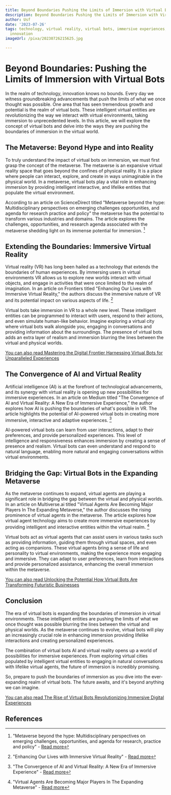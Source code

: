 ```yaml
---
title: Beyond Boundaries Pushing the Limits of Immersion with Virtual Bots
description: Beyond Boundaries Pushing the Limits of Immersion with Virtual Bots
author: Usf
date: '2023-07-26'
tags: technology, virtual reality, virtual bots, immersive experiences, boundary-breaking,
  innovation
imageUrl: /pixa/20230726215625.jpg

---
```

# Beyond Boundaries: Pushing  the  Limits of Immersion with Virtual Bots

In the  realm of technology, innovation knows no bounds. Every day we witness groundbreaking advancements that push the limits of  what we once thought was possible. One area that has seen tremendous growth and potential is the realm of virtual bots.  These intelligent virtual entities are revolutionizing the way we interact with  virtual environments,  taking immersion to  unprecedented  levels. In this article, we will explore the concept of virtual bots and delve into  the ways they are pushing the boundaries of immersion in the virtual world.

## The Metaverse: Beyond  Hype and into Reality

To truly understand the impact of virtual bots on immersion, we must first grasp the concept  of the metaverse. The metaverse is an expansive virtual reality space that goes beyond the  confines of physical reality. It is a place where people  can interact,  explore, and create in  ways unimaginable in the physical world. In a metaverse, virtual bots play a vital  role in enhancing immersion by providing intelligent interactive, and lifelike entities that populate the virtual environment.

According to an article  on ScienceDirect titled "Metaverse beyond the  hype: Multidisciplinary perspectives on  emerging challenges opportunities, and agenda for research practice and policy" the metaverse has the potential to transform various industries  and domains. The article explores the challenges,  opportunities,  and research agenda  associated with the metaverse shedding  light on its immense potential for immersion. [^1^]

## Extending the Boundaries: Immersive Virtual Reality

Virtual reality (VR) has long been hailed as a technology that extends the boundaries of human experiences. By immersing users in virtual  environments VR  allows us to explore new worlds interact with virtual objects, and engage in activities that  were once limited to the  realm of imagination. In an article on Frontiers titled "Enhancing Our Lives with Immersive  Virtual Reality," the authors discuss the immersive nature  of VR and its potential impact on various aspects of life. [^2^]

Virtual bots take immersion in VR to  a whole new level. These intelligent entities can be programmed to interact with users, respond to their actions, and even simulate human-like behavior. Imagine exploring a  virtual city where virtual bots  walk alongside  you, engaging in conversations and providing information about the surroundings. The presence of virtual bots adds an extra layer of  realism and immersion blurring the lines between the  virtual and physical worlds.

[You can also read Mastering the Digital Frontier Harnessing Virtual Bots for Unparalleled Experiences](Mastering%20the%20Digital%20Frontier%20Harnessing%20Virtual%20Bots%20for%20Unparalleled%20Experiences)


## The Convergence of AI and Virtual Reality

Artificial intelligence  (AI) is at the forefront of technological advancements, and its synergy with virtual reality is opening up new possibilities for immersive experiences. In an article on Medium titled "The Convergence of  AI and Virtual Reality:  A New Era of Immersive Experience," the author explores how AI is  pushing the boundaries of what's possible in VR. The article highlights the potential of AI-powered  virtual bots in creating  more immersive, interactive and adaptive experiences. [^3^]

AI-powered virtual bots  can learn from user interactions, adapt to their  preferences, and provide  personalized experiences. This level of intelligence and responsiveness  enhances immersion by creating a sense of presence and  realism. Virtual bots can even understand and respond to natural language, enabling more  natural and engaging conversations within virtual environments.

## Bridging the Gap: Virtual Bots in the Expanding Metaverse

As  the metaverse continues to expand, virtual agents are playing a significant role in bridging the gap between the virtual and physical worlds. In an article on Multiverse.ai titled "Virtual Agents Are Becoming Major Players In  The Expanding  Metaverse," the author discusses the rising prominence of  virtual  agents  in the metaverse. The article explores how virtual agent technology aims to create more immersive experiences by providing intelligent and  interactive entities  within the virtual  realm. [^4^]

Virtual bots act as virtual agents that can assist users in various tasks such as providing  information, guiding them through virtual spaces, and  even acting as  companions. These virtual agents bring a sense of life and personality to virtual environments, making the experience more engaging and  immersive. They can adapt to user preferences, learn from interactions and provide personalized assistance, enhancing the overall immersion within the metaverse.

[You can also read Unlocking the Potential How Virtual  Bots Are Transforming Futuristic Businesses](Unlocking%20the%20Potential%20How%20Virtual%20Bots%20Are%20Transforming%20Futuristic%20Businesses)


## Conclusion

The era of virtual bots is expanding the boundaries  of  immersion in virtual environments.  These intelligent entities are pushing  the limits of what we once thought was possible blurring  the lines between the virtual and physical worlds. As the  metaverse continues  to evolve, virtual bots will play an increasingly crucial role in enhancing immersion providing lifelike  interactions and creating personalized experiences.

The combination of virtual  bots AI and virtual reality opens up a world of possibilities for immersive experiences. From  exploring  virtual cities populated by intelligent virtual  entities to engaging in natural conversations with  lifelike virtual agents, the future  of immersion is incredibly promising.

So, prepare to  push the boundaries of immersion as you dive into the ever-expanding realm of virtual  bots. The future awaits, and  it's beyond anything we can imagine.

[You can also read  The Rise of Virtual Bots Revolutionizing Immersive Digital Experiences](The%20Rise%20of%20Virtual%20Bots%20Revolutionizing%20Immersive%20Digital%20Experiences)


##  References

[^1^]: "Metaverse beyond the hype: Multidisciplinary perspectives  on emerging challenges, opportunities, and agenda for research, practice and policy" - [Read more](https://www.sciencedirect.com/science/article/pii/S0268401222000767)

[^2^]: "Enhancing  Our Lives with  Immersive Virtual Reality" - [Read more](https://www.frontiersin.org/articles/10.3389/frobt.2016.00074/full)

[^3^]: "The Convergence of AI and  Virtual Reality: A New Era of Immersive Experience" - [Read more](https://medium.com/@endrasim/the-convergence-of-ai-and-virtual-reality-a-new-era-of-immersive-experience-89f7967a5f1f)

[^4^]: "Virtual  Agents Are  Becoming Major Players In The Expanding Metaverse" - [Read  more](https://www.multiverse.ai/stories/virtual-agents-are-becoming-major-players-in-the-expanding-metaverse)